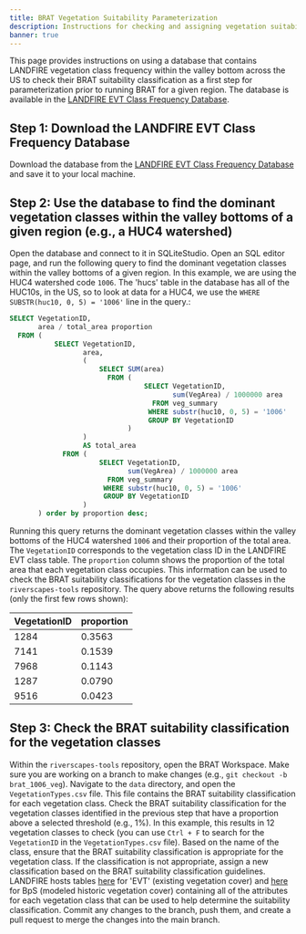 ```yaml
---
title: BRAT Vegetation Suitability Parameterization
description: Instructions for checking and assigning vegetation suitability scores for running the BRAT model.
banner: true
---
```


This page provides instructions on using a database that contains LANDFIRE vegetation class frequency within the valley bottom across the US to check their BRAT suitability classification as a first step for parameterization prior to running BRAT for a given region. The database is available in the [LANDFIRE EVT Class Frequency Database](https://usu.box.com/s/4rl18sct3dphx4vb7ps8ft5i99xhrp3j).

## Step 1: Download the LANDFIRE EVT Class Frequency Database

Download the database from the [LANDFIRE EVT Class Frequency Database](https://usu.box.com/s/4rl18sct3dphx4vb7ps8ft5i99xhrp3j) and save it to your local machine.

## Step 2: Use the database to find the dominant vegetation classes within the valley bottoms of a given region (e.g., a HUC4 watershed)

Open the database and connect to it in SQLiteStudio. Open an SQL editor page, and run the following query to find the dominant vegetation classes within the valley bottoms of a given region. In this example, we are using the HUC4 watershed code `1006`. The 'hucs' table in the database has all of the HUC10s, in the US, so to look at data for a HUC4, we use the `WHERE SUBSTR(huc10, 0, 5) = '1006'` line in the query.:

```sql
SELECT VegetationID,
       area / total_area proportion
  FROM (
           SELECT VegetationID,
                  area,
                  (
                      SELECT SUM(area) 
                        FROM (
                                 SELECT VegetationID,
                                        sum(VegArea) / 1000000 area
                                   FROM veg_summary
                                  WHERE substr(huc10, 0, 5) = '1006'
                                  GROUP BY VegetationID
                             )
                  )
                  AS total_area
             FROM (
                      SELECT VegetationID,
                             sum(VegArea) / 1000000 area
                        FROM veg_summary
                       WHERE substr(huc10, 0, 5) = '1006'
                       GROUP BY VegetationID
                  )
       ) order by proportion desc;
```

Running this query returns the dominant vegetation classes within the valley bottoms of the HUC4 watershed `1006` and their proportion of the total area. The `VegetationID` corresponds to the vegetation class ID in the LANDFIRE EVT class table. The `proportion` column shows the proportion of the total area that each vegetation class occupies. This information can be used to check the BRAT suitability classifications for the vegetation classes in the `riverscapes-tools` repository. The query above returns the following results (only the first few rows shown):

| VegetationID | proportion |
|--------------|------------|
| 1284         | 0.3563     |
| 7141         | 0.1539     |
| 7968         | 0.1143     |
| 1287         | 0.0790     |
| 9516         | 0.0423     |

## Step 3: Check the BRAT suitability classification for the vegetation classes

Within the `riverscapes-tools` repository, open the BRAT Workspace. Make sure you are working on a branch to make changes (e.g., `git checkout -b brat_1006_veg`). Navigate to the `data` directory, and open the `VegetationTypes.csv` file. This file contains the BRAT suitability classification for each vegetation class. Check the BRAT suitability classification for the vegetation classes identified in the previous step that have a proportion above a selected threshold (e.g., 1%). In this example, this results in 12 vegetation classes to check (you can use `Ctrl + F` to search for the `VegetationID` in the `VegetationTypes.csv` file).
Based on the name of the class, ensure that the BRAT suitability classification is appropriate for the vegetation class. If the classification is not appropriate, assign a new classification based on the BRAT suitability classification guidelines. LANDFIRE hosts tables [here](https://www.landfire.gov/vegetation/evc) for 'EVT' (existing vegetation cover) and [here](https://www.landfire.gov/vegetation/bps) for BpS (modeled historic vegetation cover) containing all of the attributes for each vegetation class that can be used to help determine the suitability classification. Commit any changes to the branch, push them, and create a pull request to merge the changes into the main branch.